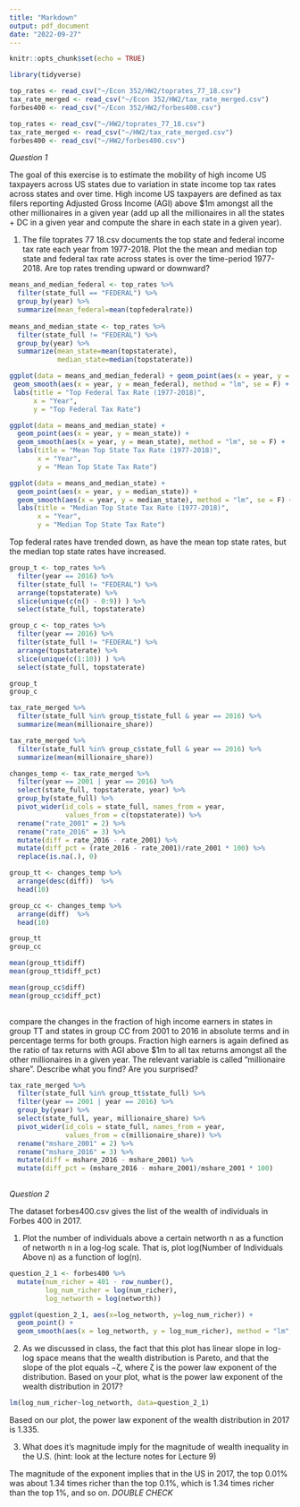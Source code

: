 ```yaml
---
title: "Markdown"
output: pdf_document
date: "2022-09-27"
---
```


```r
knitr::opts_chunk$set(echo = TRUE)
```


```r
library(tidyverse)
```


```r
top_rates <- read_csv("~/Econ 352/HW2/toprates_77_18.csv")
tax_rate_merged <- read_csv("~/Econ 352/HW2/tax_rate_merged.csv")
forbes400 <- read_csv("~/Econ 352/HW2/forbes400.csv")
```

```r
top_rates <- read_csv("~/HW2/toprates_77_18.csv")
tax_rate_merged <- read_csv("~/HW2/tax_rate_merged.csv")
forbes400 <- read_csv("~/HW2/forbes400.csv")
```

*Question 1*

The goal of this exercise is to estimate the mobility of high income US taxpayers across
US states due to variation in state income top tax rates across states and over time. High income US
taxpayers are defined as tax filers reporting Adjusted Gross Income (AGI) above $1m amongst all the
other millionaires in a given year (add up all the millionaires in all the states + DC in a given year and
compute the share in each state in a given year).

1. The file toprates 77 18.csv documents the top state and federal income tax rate each year from
1977-2018. Plot the the mean and median top state and federal tax rate across states is over the
time-period 1977-2018. Are top rates trending upward or downward?

```r
means_and_median_federal <- top_rates %>% 
  filter(state_full == "FEDERAL") %>% 
  group_by(year) %>% 
  summarize(mean_federal=mean(topfederalrate))
  
means_and_median_state <- top_rates %>% 
  filter(state_full != "FEDERAL") %>% 
  group_by(year) %>% 
  summarize(mean_state=mean(topstaterate),
            median_state=median(topstaterate))

ggplot(data = means_and_median_federal) + geom_point(aes(x = year, y = mean_federal)) +
 geom_smooth(aes(x = year, y = mean_federal), method = "lm", se = F) +
 labs(title = "Top Federal Tax Rate (1977-2018)",
      x = "Year",
      y = "Top Federal Tax Rate")

ggplot(data = means_and_median_state) + 
  geom_point(aes(x = year, y = mean_state)) +
  geom_smooth(aes(x = year, y = mean_state), method = "lm", se = F) +
  labs(title = "Mean Top State Tax Rate (1977-2018)",
       x = "Year",
       y = "Mean Top State Tax Rate")

ggplot(data = means_and_median_state) + 
  geom_point(aes(x = year, y = median_state)) +
  geom_smooth(aes(x = year, y = median_state), method = "lm", se = F) +
  labs(title = "Median Top State Tax Rate (1977-2018)",
       x = "Year",
       y = "Median Top State Tax Rate")


```
Top federal rates have trended down, as have the mean top state rates, but the median top state rates have increased.


```r
group_t <- top_rates %>%
  filter(year == 2016) %>%
  filter(state_full != "FEDERAL") %>%
  arrange(topstaterate) %>%
  slice(unique(c(n() - 0:9)) ) %>%
  select(state_full, topstaterate)

group_c <- top_rates %>%
  filter(year == 2016) %>%
  filter(state_full != "FEDERAL") %>%
  arrange(topstaterate) %>%
  slice(unique(c(1:10)) ) %>%
  select(state_full, topstaterate)

group_t
group_c
```


```r
tax_rate_merged %>%
  filter(state_full %in% group_t$state_full & year == 2016) %>%
  summarize(mean(millionaire_share))

tax_rate_merged %>%
  filter(state_full %in% group_c$state_full & year == 2016) %>%
  summarize(mean(millionaire_share))
```


```r
changes_temp <- tax_rate_merged %>%
  filter(year == 2001 | year == 2016) %>%
  select(state_full, topstaterate, year) %>%
  group_by(state_full) %>%
  pivot_wider(id_cols = state_full, names_from = year, 
              values_from = c(topstaterate)) %>%
  rename("rate_2001" = 2) %>%
  rename("rate_2016" = 3) %>%
  mutate(diff = rate_2016 - rate_2001) %>%
  mutate(diff_pct = (rate_2016 - rate_2001)/rate_2001 * 100) %>%
  replace(is.na(.), 0)

group_tt <- changes_temp %>%
  arrange(desc(diff))  %>%
  head(10)

group_cc <- changes_temp %>%
  arrange(diff)  %>%
  head(10)

group_tt 
group_cc

mean(group_tt$diff)
mean(group_tt$diff_pct)

mean(group_cc$diff)
mean(group_cc$diff_pct)
  
```

compare the changes in the fraction of high income earners in states in group TT and states in group CC from 2001 to 2016 in absolute terms and in percentage terms for both groups. Fraction high earners is again defined as the ratio of tax returns with AGI above $1m to all tax returns amongst all the other millionaires in a given year. The relevant variable is called ”millionaire share”. Describe what you find? Are you surprised? 

```r
tax_rate_merged %>%
  filter(state_full %in% group_tt$state_full) %>%
  filter(year == 2001 | year == 2016) %>%
  group_by(year) %>%
  select(state_full, year, millionaire_share) %>%
  pivot_wider(id_cols = state_full, names_from = year, 
              values_from = c(millionaire_share)) %>%
  rename("mshare_2001" = 2) %>%
  rename("mshare_2016" = 3) %>%
  mutate(diff = mshare_2016 - mshare_2001) %>%
  mutate(diff_pct = (mshare_2016 - mshare_2001)/mshare_2001 * 100)
  
```


*Question 2*

The dataset forbes400.csv gives the list of the wealth of individuals in Forbes 400 in 2017.

1. Plot the number of individuals above a certain networth n as a function of networth n in a log-log
scale. That is, plot log(Number of Individuals Above n) as a function of log(n).

```r
question_2_1 <- forbes400 %>%
  mutate(num_richer = 401 - row_number(),
         log_num_richer = log(num_richer),
         log_networth = log(networth))

ggplot(question_2_1, aes(x=log_networth, y=log_num_richer)) +
  geom_point() +
  geom_smooth(aes(x = log_networth, y = log_num_richer), method = "lm", se = F)


```

2. As we discussed in class, the fact that this plot has linear slope in log-log space means that the wealth
distribution is Pareto, and that the slope of the plot equals −ζ, where ζ is the power law exponent
of the distribution. Based on your plot, what is the power law exponent of the wealth distribution
in 2017?

```r

lm(log_num_richer~log_networth, data=question_2_1)

```
Based on our plot, the power law exponent of the wealth distribution in 2017 is 1.335.

3. What does it’s magnitude imply for the magnitude of wealth inequality in the U.S. (hint: look at
the lecture notes for Lecture 9)

The magnitude of the exponent implies that in the US in 2017, the top 0.01% was about 1.34 times richer than the top 0.1%, which is 1.34 times richer than the top 1%, and so on. *DOUBLE CHECK*
